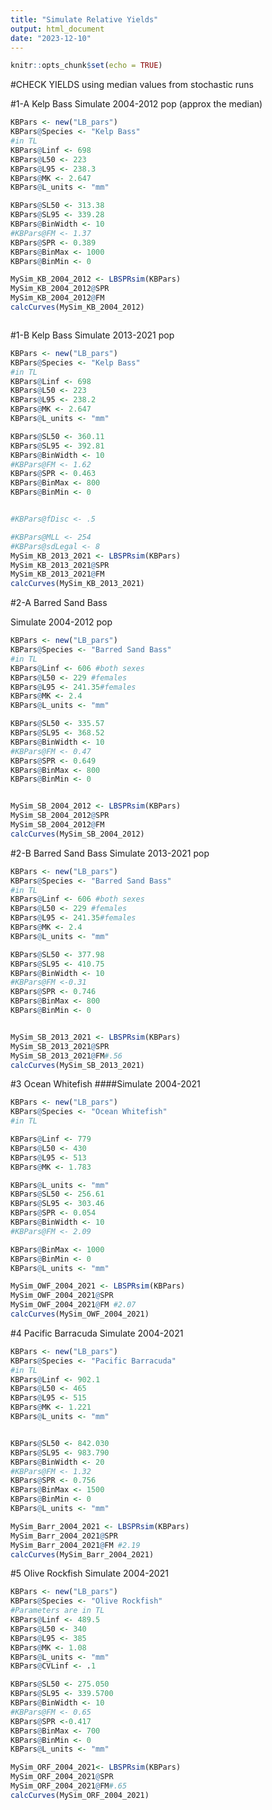 ```yaml
---
title: "Simulate Relative Yields"
output: html_document
date: "2023-12-10"
---
```


```r
knitr::opts_chunk$set(echo = TRUE)
```

#CHECK YIELDS using median values from stochastic runs

#1-A
Kelp Bass
Simulate 2004-2012 pop (approx the median)
```r
KBPars <- new("LB_pars")
KBPars@Species <- "Kelp Bass"
#in TL
KBPars@Linf <- 698 
KBPars@L50 <- 223
KBPars@L95 <- 238.3
KBPars@MK <- 2.647
KBPars@L_units <- "mm"

KBPars@SL50 <- 313.38
KBPars@SL95 <- 339.28
KBPars@BinWidth <- 10
#KBPars@FM <- 1.37
KBPars@SPR <- 0.389
KBPars@BinMax <- 1000
KBPars@BinMin <- 0

MySim_KB_2004_2012 <- LBSPRsim(KBPars)
MySim_KB_2004_2012@SPR
MySim_KB_2004_2012@FM
calcCurves(MySim_KB_2004_2012)



```

#1-B
Kelp Bass
Simulate 2013-2021 pop
```r
KBPars <- new("LB_pars")
KBPars@Species <- "Kelp Bass"
#in TL
KBPars@Linf <- 698 
KBPars@L50 <- 223
KBPars@L95 <- 238.2
KBPars@MK <- 2.647
KBPars@L_units <- "mm"

KBPars@SL50 <- 360.11
KBPars@SL95 <- 392.81
KBPars@BinWidth <- 10
#KBPars@FM <- 1.62 
KBPars@SPR <- 0.463
KBPars@BinMax <- 800
KBPars@BinMin <- 0


#KBPars@fDisc <- .5

#KBPars@MLL <- 254
#KBPars@sdLegal <- 8
MySim_KB_2013_2021 <- LBSPRsim(KBPars)
MySim_KB_2013_2021@SPR
MySim_KB_2013_2021@FM
calcCurves(MySim_KB_2013_2021)


```

#2-A
Barred Sand Bass

Simulate 2004-2012 pop
```r
KBPars <- new("LB_pars")
KBPars@Species <- "Barred Sand Bass"
#in TL
KBPars@Linf <- 606 #both sexes
KBPars@L50 <- 229 #females
KBPars@L95 <- 241.35#females
KBPars@MK <- 2.4
KBPars@L_units <- "mm"

KBPars@SL50 <- 335.57 
KBPars@SL95 <- 368.52
KBPars@BinWidth <- 10
#KBPars@FM <- 0.47
KBPars@SPR <- 0.649
KBPars@BinMax <- 800
KBPars@BinMin <- 0


MySim_SB_2004_2012 <- LBSPRsim(KBPars)
MySim_SB_2004_2012@SPR
MySim_SB_2004_2012@FM
calcCurves(MySim_SB_2004_2012)

```

#2-B
Barred Sand Bass
Simulate 2013-2021 pop
```r
KBPars <- new("LB_pars")
KBPars@Species <- "Barred Sand Bass"
#in TL
KBPars@Linf <- 606 #both sexes
KBPars@L50 <- 229 #females
KBPars@L95 <- 241.35#females
KBPars@MK <- 2.4
KBPars@L_units <- "mm"

KBPars@SL50 <- 377.98
KBPars@SL95 <- 410.75
KBPars@BinWidth <- 10
#KBPars@FM <-0.31
KBPars@SPR <- 0.746
KBPars@BinMax <- 800
KBPars@BinMin <- 0


MySim_SB_2013_2021 <- LBSPRsim(KBPars)
MySim_SB_2013_2021@SPR
MySim_SB_2013_2021@FM#.56
calcCurves(MySim_SB_2013_2021)

```

#3
Ocean Whitefish
####Simulate 2004-2021
```r
KBPars <- new("LB_pars")
KBPars@Species <- "Ocean Whitefish"
#in TL

KBPars@Linf <- 779
KBPars@L50 <- 430
KBPars@L95 <- 513
KBPars@MK <- 1.783

KBPars@L_units <- "mm"
KBPars@SL50 <- 256.61
KBPars@SL95 <- 303.46
KBPars@SPR <- 0.054 
KBPars@BinWidth <- 10
#KBPars@FM <- 2.09

KBPars@BinMax <- 1000
KBPars@BinMin <- 0
KBPars@L_units <- "mm"

MySim_OWF_2004_2021 <- LBSPRsim(KBPars)
MySim_OWF_2004_2021@SPR
MySim_OWF_2004_2021@FM #2.07
calcCurves(MySim_OWF_2004_2021)
```

#4
Pacific Barracuda
Simulate 2004-2021
```r
KBPars <- new("LB_pars")
KBPars@Species <- "Pacific Barracuda"
#in TL
KBPars@Linf <- 902.1
KBPars@L50 <- 465 
KBPars@L95 <- 515 
KBPars@MK <- 1.221
KBPars@L_units <- "mm"


KBPars@SL50 <- 842.030 
KBPars@SL95 <- 983.790
KBPars@BinWidth <- 20
#KBPars@FM <- 1.32
KBPars@SPR <- 0.756
KBPars@BinMax <- 1500
KBPars@BinMin <- 0
KBPars@L_units <- "mm"

MySim_Barr_2004_2021 <- LBSPRsim(KBPars)
MySim_Barr_2004_2021@SPR
MySim_Barr_2004_2021@FM #2.19
calcCurves(MySim_Barr_2004_2021)
```
#5
Olive Rockfish
Simulate 2004-2021
```r
KBPars <- new("LB_pars")
KBPars@Species <- "Olive Rockfish"
#Parameters are in TL
KBPars@Linf <- 489.5
KBPars@L50 <- 340
KBPars@L95 <- 385
KBPars@MK <- 1.08
KBPars@L_units <- "mm"
KBPars@CVLinf <- .1

KBPars@SL50 <- 275.050
KBPars@SL95 <- 339.5700
KBPars@BinWidth <- 10
#KBPars@FM <- 0.65
KBPars@SPR <-0.417
KBPars@BinMax <- 700
KBPars@BinMin <- 0
KBPars@L_units <- "mm"

MySim_ORF_2004_2021<- LBSPRsim(KBPars)
MySim_ORF_2004_2021@SPR
MySim_ORF_2004_2021@FM#.65
calcCurves(MySim_ORF_2004_2021)

```
